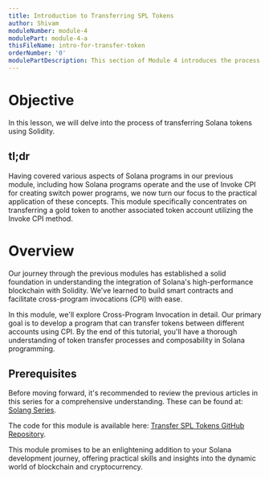 ```yaml
---
title: Introduction to Transferring SPL Tokens
author: Shivam
moduleNumber: module-4
modulePart: module-4-a
thisFileName: intro-for-transfer-token
orderNumber: '0'
modulePartDescription: This section of Module 4 introduces the process of transferring various tokens within the Solana ecosystem, focusing on understanding associated token accounts and deepening the concept of composability.
---
```


# Objective

In this lesson, we will delve into the process of transferring Solana tokens using Solidity.

## tl;dr

Having covered various aspects of Solana programs in our previous module, including how Solana programs operate and the use of Invoke CPI for creating switch power programs, we now turn our focus to the practical application of these concepts. This module specifically concentrates on transferring a gold token to another associated token account utilizing the Invoke CPI method.

# Overview

Our journey through the previous modules has established a solid foundation in understanding the integration of Solana's high-performance blockchain with Solidity. We've learned to build smart contracts and facilitate cross-program invocations (CPI) with ease.

In this module, we'll explore Cross-Program Invocation in detail. Our primary goal is to develop a program that can transfer tokens between different accounts using CPI. By the end of this tutorial, you'll have a thorough understanding of token transfer processes and composability in Solana programming.

## Prerequisites

Before moving forward, it's recommended to review the previous articles in this series for a comprehensive understanding. These can be found at: [Solang Series](/).

The code for this module is available here: [Transfer SPL Tokens GitHub Repository](https://github.com/shivamsoni00/transfergold/tree/master).

This module promises to be an enlightening addition to your Solana development journey, offering practical skills and insights into the dynamic world of blockchain and cryptocurrency.